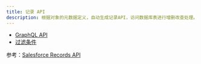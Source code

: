 ```yaml
---
title: 记录 API
description: 根据对象的元数据定义，自动生成记录API，访问数据库表进行增删改查处理。企业低代码平台在访问数据库之前需要进行权限处理，并执行触发器。
---
```


- [GraphQL API](/docs/api-records-graphql)
- [过滤条件](/docs/api-records-filters)

参考：[Salesforce Records API](https://developer.salesforce.com/docs/atlas.en-us.api_rest.meta/api_rest/using_resources_working_with_records.htm)
